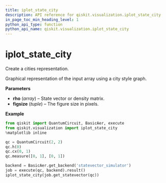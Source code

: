 ```yaml
---
title: iplot_state_city
description: API reference for qiskit.visualization.iplot_state_city
in_page_toc_min_heading_level: 1
python_api_type: function
python_api_name: qiskit.visualization.iplot_state_city
---
```


# iplot\_state\_city

<Function id="qiskit.visualization.iplot_state_city" isDedicatedPage={true} github="https://github.com/qiskit/qiskit/tree/stable/0.14/qiskit/visualization/interactive/iplot_cities.py" signature="iplot_state_city(rho, figsize=None)">
  Create a cities representation.

  Graphical representation of the input array using a city style graph.

  **Parameters**

  *   **rho** (*array*) – State vector or density matrix.
  *   **figsize** (*tuple*) – The figure size in pixels.

  **Example**

  ```python
  from qiskit import QuantumCircuit, BasicAer, execute
  from qiskit.visualization import iplot_state_city
  %matplotlib inline

  qc = QuantumCircuit(2, 2)
  qc.h(0)
  qc.cx(0, 1)
  qc.measure([0, 1], [0, 1])

  backend = BasicAer.get_backend('statevector_simulator')
  job = execute(qc, backend).result()
  iplot_state_city(job.get_statevector(qc))
  ```
</Function>

